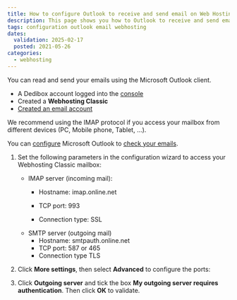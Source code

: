 ```yaml
---
title: How to configure Outlook to receive and send email on Web Hosting Classic
description: This page shows you how to Outlook to receive and send email on Scaleway Web Hosting Classic
tags: configuration outlook email webhosting
dates:
  validation: 2025-02-17
  posted: 2021-05-26
categories:
  - webhosting
---
```




<WebhostingOnline />

You can read and send your emails using the Microsoft Outlook client.

<Requirements />

- A Dedibox account logged into the [console](https://console.online.net)
- Created a **Webhosting Classic**
- [Created an email account](/classic-hosting/how-to/create-email-account/)

<Message type="tip">
  We recommend using the IMAP protocol if you access your mailbox from different devices (PC, Mobile phone, Tablet, …).
</Message>

You can [configure](https://support.microsoft.com/en-us/office/add-an-email-account-to-outlook-6e27792a-9267-4aa4-8bb6-c84ef146101b) Microsoft Outlook to [check your emails](/classic-hosting/how-to/check-emails/).

1. Set the following parameters in the configuration wizard to access your Webhosting Classic mailbox:
    * IMAP server (incoming mail):
      * Hostname: imap.online.net
      * TCP port: 993

      * Connection type: SSL
    * SMTP server (outgoing mail)
      * Hostname: smtpauth.online.net
      * TCP port: 587 or 465
      * Connection type TLS

    <Lightbox image={image} alt="" />
2. Click **More settings**, then select **Advanced** to configure the ports:
    <Lightbox image={image2} alt />
3. Click **Outgoing server** and tick the box **My outgoing server requires authentication**. Then click **OK** to validate.
    <Lightbox image={image3} alt />


